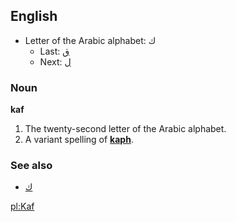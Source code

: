 ==English==

* Letter of the Arabic alphabet: ك
** Last: [[ق]]
** Next: [[ل]]

===Noun===
'''kaf'''

# The twenty-second letter of the Arabic alphabet.
#A variant spelling of '''[[kaph]]'''.

===See also===
*[[ك]]

[[pl:Kaf]]